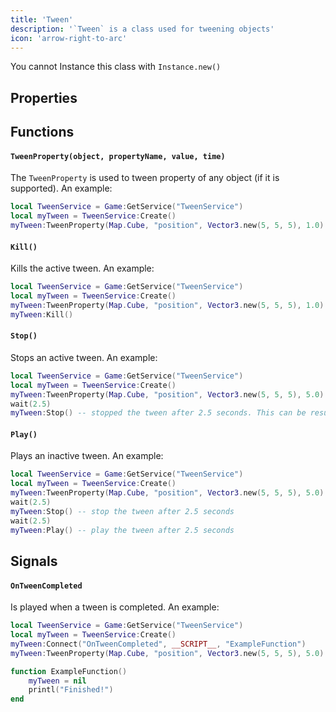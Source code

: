 ```yaml
---
title: 'Tween'
description: '`Tween` is a class used for tweening objects'
icon: 'arrow-right-to-arc'
---
```

<Warning>You cannot Instance this class with `Instance.new()`</Warning>

## Properties
## Functions
#### `TweenProperty(object, propertyName, value, time)`
The `TweenProperty` is used to tween property of any object (if it is supported). An example:
```lua
local TweenService = Game:GetService("TweenService")
local myTween = TweenService:Create()
myTween:TweenProperty(Map.Cube, "position", Vector3.new(5, 5, 5), 1.0)
```
#### `Kill()`
Kills the active tween. An example:
```lua
local TweenService = Game:GetService("TweenService")
local myTween = TweenService:Create()
myTween:TweenProperty(Map.Cube, "position", Vector3.new(5, 5, 5), 1.0)
myTween:Kill()
```

#### `Stop()`
Stops an active tween. An example:
```lua
local TweenService = Game:GetService("TweenService")
local myTween = TweenService:Create()
myTween:TweenProperty(Map.Cube, "position", Vector3.new(5, 5, 5), 5.0)
wait(2.5)
myTween:Stop() -- stopped the tween after 2.5 seconds. This can be resumed
```
#### `Play()`
Plays an inactive tween. An example:
```lua
local TweenService = Game:GetService("TweenService")
local myTween = TweenService:Create()
myTween:TweenProperty(Map.Cube, "position", Vector3.new(5, 5, 5), 5.0)
wait(2.5)
myTween:Stop() -- stop the tween after 2.5 seconds
wait(2.5)
myTween:Play() -- play the tween after 2.5 seconds
```

## Signals
#### `OnTweenCompleted`
Is played when a tween is completed. An example:
```lua
local TweenService = Game:GetService("TweenService")
local myTween = TweenService:Create()
myTween:Connect("OnTweenCompleted", __SCRIPT__, "ExampleFunction")
myTween:TweenProperty(Map.Cube, "position", Vector3.new(5, 5, 5), 5.0)

function ExampleFunction() 
    myTween = nil
    printl("Finished!")
end
```